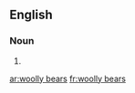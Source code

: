 ==English==

===Noun===
{{head|en|noun plural form}}

# {{plural of|woolly bear|lang=en}}

[[ar:woolly bears]]
[[fr:woolly bears]]